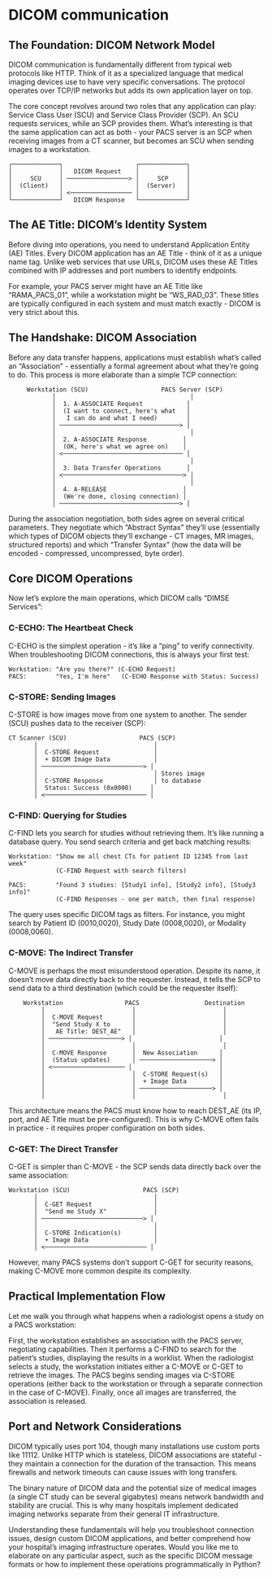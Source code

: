 # DICOM communication

## The Foundation: DICOM Network Model

DICOM communication is fundamentally different from typical web protocols like HTTP. Think of it as a specialized language that medical imaging devices use to have very specific conversations. The protocol operates over TCP/IP networks but adds its own application layer on top.

The core concept revolves around two roles that any application can play: Service Class User (SCU) and Service Class Provider (SCP). An SCU requests services, while an SCP provides them. What's interesting is that the same application can act as both - your PACS server is an SCP when receiving images from a CT scanner, but becomes an SCU when sending images to a workstation.

```
┌─────────────┐                    ┌─────────────┐
│             │   DICOM Request    │             │
│     SCU     │ ─────────────────> │     SCP     │
│  (Client)   │                    │  (Server)   │
│             │ <───────────────── │             │
└─────────────┘   DICOM Response   └─────────────┘
```

## The AE Title: DICOM's Identity System

Before diving into operations, you need to understand Application Entity (AE) Titles. Every DICOM application has an AE Title - think of it as a unique name tag. Unlike web services that use URLs, DICOM uses these AE Titles combined with IP addresses and port numbers to identify endpoints.

For example, your PACS server might have an AE Title like "RAMA_PACS_01", while a workstation might be "WS_RAD_03". These titles are typically configured in each system and must match exactly - DICOM is very strict about this.

## The Handshake: DICOM Association

Before any data transfer happens, applications must establish what's called an "Association" - essentially a formal agreement about what they're going to do. This process is more elaborate than a simple TCP connection:

```
     Workstation (SCU)                    PACS Server (SCP)
            │                                     │
            │  1. A-ASSOCIATE Request            │
            │  (I want to connect, here's what   │
            │   I can do and what I need)        │
            │ ─────────────────────────────────> │
            │                                     │
            │  2. A-ASSOCIATE Response          │
            │  (OK, here's what we agree on)    │
            │ <───────────────────────────────── │
            │                                     │
            │  3. Data Transfer Operations       │
            │ <─────────────────────────────────> │
            │                                     │
            │  4. A-RELEASE                     │
            │  (We're done, closing connection) │
            │ ─────────────────────────────────> │
```

During the association negotiation, both sides agree on several critical parameters. They negotiate which "Abstract Syntax" they'll use (essentially which types of DICOM objects they'll exchange - CT images, MR images, structured reports) and which "Transfer Syntax" (how the data will be encoded - compressed, uncompressed, byte order).

## Core DICOM Operations

Now let's explore the main operations, which DICOM calls "DIMSE Services":

### C-ECHO: The Heartbeat Check

C-ECHO is the simplest operation - it's like a "ping" to verify connectivity. When troubleshooting DICOM connections, this is always your first test:

```
Workstation: "Are you there?" (C-ECHO Request)
PACS:        "Yes, I'm here"   (C-ECHO Response with Status: Success)
```

### C-STORE: Sending Images

C-STORE is how images move from one system to another. The sender (SCU) pushes data to the receiver (SCP):

```
CT Scanner (SCU)                    PACS (SCP)
       │                                │
       │  C-STORE Request               │
       │  + DICOM Image Data            │
       │ ────────────────────────────> │
       │                                │ Stores image
       │  C-STORE Response              │ to database
       │  Status: Success (0x0000)     │
       │ <──────────────────────────── │
```

### C-FIND: Querying for Studies

C-FIND lets you search for studies without retrieving them. It's like running a database query. You send search criteria and get back matching results:

```
Workstation: "Show me all chest CTs for patient ID 12345 from last week"
             (C-FIND Request with search filters)

PACS:        "Found 3 studies: [Study1 info], [Study2 info], [Study3 info]"
             (C-FIND Responses - one per match, then final response)
```

The query uses specific DICOM tags as filters. For instance, you might search by Patient ID (0010,0020), Study Date (0008,0020), or Modality (0008,0060).

### C-MOVE: The Indirect Transfer

C-MOVE is perhaps the most misunderstood operation. Despite its name, it doesn't move data directly back to the requester. Instead, it tells the SCP to send data to a third destination (which could be the requester itself):

```
    Workstation                 PACS                  Destination
         │                        │                        │
         │  C-MOVE Request        │                        │
         │  "Send Study X to      │                        │
         │   AE Title: DEST_AE"   │                        │
         │ ────────────────────> │                        │
         │                        │                        │
         │  C-MOVE Response       │  New Association      │
         │  (Status updates)      │ ────────────────────> │
         │ <──────────────────── │                        │
         │                        │  C-STORE Request(s)   │
         │                        │  + Image Data         │
         │                        │ ────────────────────> │
         │                        │                        │
```

This architecture means the PACS must know how to reach DEST_AE (its IP, port, and AE Title must be pre-configured). This is why C-MOVE often fails in practice - it requires proper configuration on both sides.

### C-GET: The Direct Transfer

C-GET is simpler than C-MOVE - the SCP sends data directly back over the same association:

```
Workstation (SCU)                    PACS (SCP)
       │                                │
       │  C-GET Request                 │
       │  "Send me Study X"             │
       │ ────────────────────────────> │
       │                                │
       │  C-STORE Indication(s)         │
       │  + Image Data                  │
       │ <──────────────────────────── │
```

However, many PACS systems don't support C-GET for security reasons, making C-MOVE more common despite its complexity.

## Practical Implementation Flow

Let me walk you through what happens when a radiologist opens a study on a PACS workstation:

First, the workstation establishes an association with the PACS server, negotiating capabilities. Then it performs a C-FIND to search for the patient's studies, displaying the results in a worklist. When the radiologist selects a study, the workstation initiates either a C-MOVE or C-GET to retrieve the images. The PACS begins sending images via C-STORE operations (either back to the workstation or through a separate connection in the case of C-MOVE). Finally, once all images are transferred, the association is released.

## Port and Network Considerations

DICOM typically uses port 104, though many installations use custom ports like 11112. Unlike HTTP which is stateless, DICOM associations are stateful - they maintain a connection for the duration of the transaction. This means firewalls and network timeouts can cause issues with long transfers.

The binary nature of DICOM data and the potential size of medical images (a single CT study can be several gigabytes) means network bandwidth and stability are crucial. This is why many hospitals implement dedicated imaging networks separate from their general IT infrastructure.

Understanding these fundamentals will help you troubleshoot connection issues, design custom DICOM applications, and better comprehend how your hospital's imaging infrastructure operates. Would you like me to elaborate on any particular aspect, such as the specific DICOM message formats or how to implement these operations programmatically in Python?